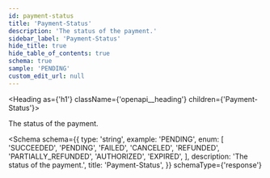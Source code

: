 ```yaml
---
id: payment-status
title: 'Payment-Status'
description: 'The status of the payment.'
sidebar_label: 'Payment-Status'
hide_title: true
hide_table_of_contents: true
schema: true
sample: 'PENDING'
custom_edit_url: null
---
```



<Heading as={'h1'} className={'openapi__heading'} children={'Payment-Status'}></Heading>

The status of the payment.

<Schema
  schema={{
    type: 'string',
    example: 'PENDING',
    enum: [
      'SUCCEEDED',
      'PENDING',
      'FAILED',
      'CANCELED',
      'REFUNDED',
      'PARTIALLY_REFUNDED',
      'AUTHORIZED',
      'EXPIRED',
    ],
    description: 'The status of the payment.',
    title: 'Payment-Status',
  }}
  schemaType={'response'}
></Schema>

